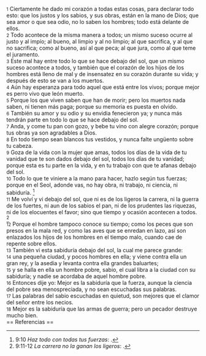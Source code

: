 {{anchor|1}} <small>1</small> Ciertamente he dado mi corazón a todas estas cosas, para declarar todo esto: que los justos y los sabios, y sus obras, están en la mano de Dios; que sea amor o que sea odio, no lo saben los hombres; todo está delante de ellos.<br>
{{anchor|2}} <small>2</small> Todo acontece de la misma manera a todos; un mismo suceso ocurre al justo y al impío; al bueno, al limpio y al no limpio; al que sacrifica, y al que no sacrifica; como al bueno, así al que peca; al que jura, como al que teme el juramento.<br>
{{anchor|3}} <small>3</small> Este mal hay entre todo lo que se hace debajo del sol, que un mismo suceso acontece a todos, y también que el corazón de los hijos de los hombres está lleno de mal y de insensatez en su corazón durante su vida; y después de esto se van a los muertos.<br>
{{anchor|4}} <small>4</small> Aún hay esperanza para todo aquel que está entre los vivos; porque mejor es perro vivo que león muerto.<br>
{{anchor|5}} <small>5</small> Porque los que viven saben que han de morir; pero los muertos nada saben, ni tienen más paga; porque su memoria es puesta en olvido.<br>
{{anchor|6}} <small>6</small> También su amor y su odio y su envidia fenecieron ya; y nunca más tendrán parte en todo lo que se hace debajo del sol.<br>
{{anchor|7}} <small>7</small> Anda, y come tu pan con gozo, y bebe tu vino con alegre corazón; porque tus obras ya son agradables a Dios.<br>
{{anchor|8}} <small>8</small> En todo tiempo sean blancos tus vestidos, y nunca falte ungüento sobre tu cabeza.<br>
{{anchor|9}} <small>9</small> Goza de la vida con la mujer que amas, todos los días de la vida de tu vanidad que te son dados debajo del sol, todos los días de tu vanidad; porque esta es tu parte en la vida, y en tu trabajo con que te afanas debajo del sol.<br>
{{anchor|10}} <small>10</small> Todo lo que te viniere a la mano para hacer, hazlo según tus fuerzas; porque en el Seol, adonde vas, no hay obra, ni trabajo, ni ciencia, ni sabiduría. <ref>9:10 ''Haz todo con todas tus fuerzas'': {{lib|LU|133|8|3}}.</ref><br>
{{anchor|11}} <small>11</small> Me volví y vi debajo del sol, que ni es de los ligeros la carrera, ni la guerra de los fuertes, ni aun de los sabios el pan, ni de los prudentes las riquezas, ni de los elocuentes el favor; sino que tiempo y ocasión acontecen a todos. <ref>9:11-12 ''La carrera no la ganan los ligeros'': {{lib|LU|86|1|6}}.</ref><br>
{{anchor|12}} <small>12</small> Porque el hombre tampoco conoce su tiempo; como los peces que son presos en la mala red, y como las aves que se enredan en lazo, así son enlazados los hijos de los hombres en el tiempo malo, cuando cae de repente sobre ellos.<br>
{{anchor|13}} <small>13</small> También vi esta sabiduría debajo del sol, la cual me parece grande:<br>
{{anchor|14}} <small>14</small> una pequeña ciudad, y pocos hombres en ella; y viene contra ella un gran rey, y la asedia y levanta contra ella grandes baluartes;<br>
{{anchor|15}} <small>15</small> y se halla en ella un hombre pobre, sabio, el cual libra a la ciudad con su sabiduría; y nadie se acordaba de aquel hombre pobre.<br>
{{anchor|16}} <small>16</small> Entonces dije yo: Mejor es la sabiduría que la fuerza, aunque la ciencia del pobre sea menospreciada, y no sean escuchadas sus palabras.<br>
{{anchor|17}} <small>17</small> Las palabras del sabio escuchadas en quietud, son mejores que el clamor del señor entre los necios.<br>
{{anchor|18}} <small>18</small> Mejor es la sabiduría que las armas de guerra; pero un pecador destruye mucho bien.<br>
== Referencias ==

<references />
